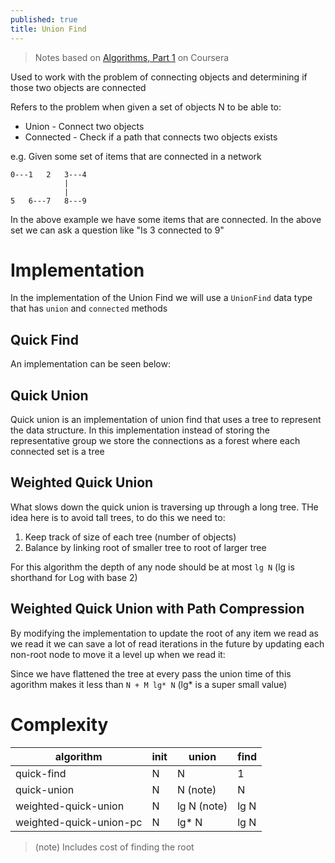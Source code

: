 ```yaml
---
published: true
title: Union Find
---
```



> Notes based on [Algorithms, Part 1](https://www.coursera.org/learn/algorithms-part1/) on Coursera

Used to work with the problem of connecting objects and determining if those two objects are connected

Refers to the problem when given a set of objects N to be able to:

- Union - Connect two objects
- Connected - Check if a path that connects two objects exists

e.g. Given some set of items that are connected in a network

```
0---1   2   3---4
            |
            |
5   6---7   8---9
```

In the above example we have some items that are connected. In the above set we can ask a question like "Is 3 connected to 9"

# Implementation

In the implementation of the Union Find we will use a `UnionFind` data type that has `union` and `connected` methods

<Snippet path="algorithms/union-find/interface.ts" />

## Quick Find

An implementation can be seen below:

<Snippet path="algorithms/union-find/quick-find.ts" />

## Quick Union

Quick union is an implementation of union find that uses a tree to represent the data structure. In this implementation instead of storing the representative group we store the connections as a forest where each connected set is a tree

<Snippet path="algorithms/union-find/quick-union.ts" />

## Weighted Quick Union

What slows down the quick union is traversing up through a long tree. THe idea here is to avoid tall trees, to do this we need to:

1. Keep track of size of each tree (number of objects)
2. Balance by linking root of smaller tree to root of larger tree

<Snippet path="algorithms/union-find/weighted-quick-union.ts" />

For this algorithm the depth of any node should be at most `lg N` (lg is shorthand for Log with base 2)

## Weighted Quick Union with Path Compression

By modifying the implementation to update the root of any item we read as we read it we can save a lot of read iterations in the future by updating each non-root node to move it a level up when we read it:

<Snippet path="algorithms/union-find/weighted-quick-union-path-comp.ts" />

Since we have flattened the tree at every pass the union time of this agorithm makes it less than `N + M lg* N` (lg\* is a super small value)

# Complexity

| algorithm               | init | union       | find |
| ----------------------- | ---- | ----------- | ---- |
| quick-find              | N    | N           | 1    |
| quick-union             | N    | N (note)    | N    |
| weighted-quick-union    | N    | lg N (note) | lg N |
| weighted-quick-union-pc | N    | lg\* N      | lg N |

> (note) Includes cost of finding the root
